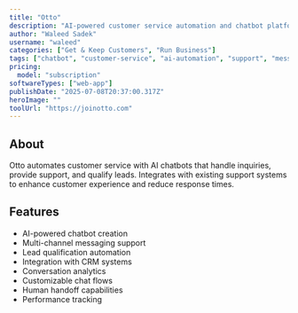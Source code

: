 ```yaml
---
title: "Otto"
description: "AI-powered customer service automation and chatbot platform"
author: "Waleed Sadek"
username: "waleed"
categories: ["Get & Keep Customers", "Run Business"]
tags: ["chatbot", "customer-service", "ai-automation", "support", "messaging"]
pricing:
  model: "subscription"
softwareTypes: ["web-app"]
publishDate: "2025-07-08T20:37:00.317Z"
heroImage: ""
toolUrl: "https://joinotto.com"
---
```

## About
Otto automates customer service with AI chatbots that handle inquiries, provide support, and qualify leads. Integrates with existing support systems to enhance customer experience and reduce response times.

## Features
- AI-powered chatbot creation
- Multi-channel messaging support
- Lead qualification automation
- Integration with CRM systems
- Conversation analytics
- Customizable chat flows
- Human handoff capabilities
- Performance tracking
